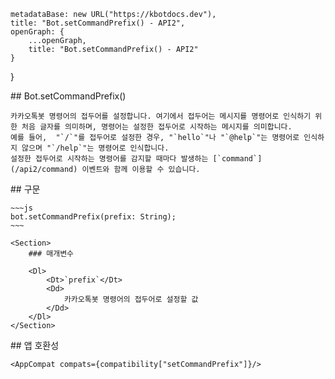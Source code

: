
    metadataBase: new URL("https://kbotdocs.dev"),
    title: "Bot.setCommandPrefix() - API2",
    openGraph: {
        ...openGraph,
        title: "Bot.setCommandPrefix() - API2"
    }
}

<Section>
    ## Bot.setCommandPrefix()

    카카오톡봇 명령어의 접두어를 설정합니다. 여기에서 접두어는 메시지를 명령어로 인식하기 위한 처음 글자를 의미하며, 명령어는 설정한 접두어로 시작하는 메시지를 의미합니다. 
    예를 들어,  "`/`"를 접두어로 설정한 경우, "`hello`"나 "`@help`"는 명령어로 인식하지 않으며 "`/help`"는 명령어로 인식합니다. 
    설정한 접두어로 시작하는 명령어를 감지할 때마다 발생하는 [`command`](/api2/command) 이벤트와 함께 이용할 수 있습니다.
</Section>
<Section>
    ## 구문

    ~~~js
    bot.setCommandPrefix(prefix: String);
    ~~~

    <Section>
        ### 매개변수

        <Dl>
            <Dt>`prefix`</Dt>
            <Dd>
                카카오톡봇 명령어의 접두어로 설정할 값
            </Dd>
        </Dl>
    </Section>
</Section>
<Section>
    ## 앱 호환성

    <AppCompat compats={compatibility["setCommandPrefix"]}/>
</Section>